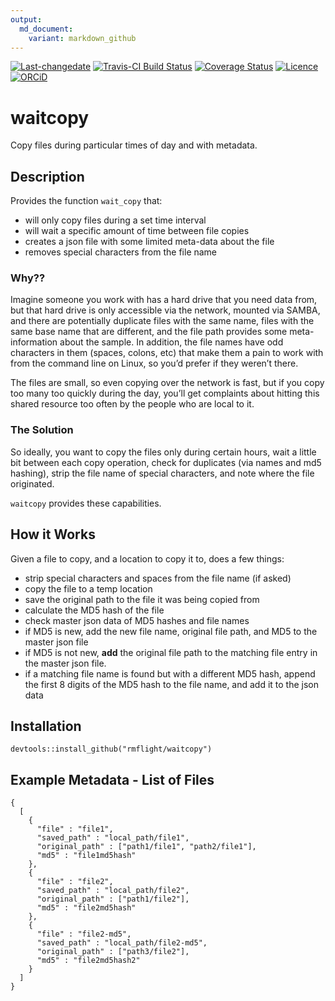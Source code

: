 ```yaml
---
output:
  md_document:
    variant: markdown_github
---
```


[![Last-changedate](https://img.shields.io/badge/last%20change-`r gsub('-', '--', Sys.Date())`-brightgreen.svg)](https://github.com/rmflight/waitcopy/commits/master) 
[![Travis-CI Build Status](https://travis-ci.org/rmflight/waitcopy.svg?branch=master)](https://travis-ci.org/rmflight/waitcopy)
[![Coverage Status](https://img.shields.io/codecov/c/github/rmflight/waitcopy/master.svg)](https://codecov.io/github/rmflight/waitcopy?branch=master)
[![Licence](https://img.shields.io/github/license/mashape/apistatus.svg)](http://choosealicense.com/licenses/mit/) 
[![ORCiD](https://img.shields.io/badge/ORCiD-0000-0001-8141-7788-green.svg)](http://orcid.org/0000-0001-8141-7788) 

# waitcopy

Copy files during particular times of day and with metadata.

## Description

Provides the function `wait_copy` that:

- will only copy files during a set time interval
- will wait a specific amount of time between file copies
- creates a json file with some limited meta-data about the file
- removes special characters from the file name

### Why??

Imagine someone you work with has a hard drive that you need data from, but that
hard drive is only accessible via the network, mounted via SAMBA, and there are
potentially duplicate files with the same name, files with the same base name
that are different, and the file path provides some meta-information about the
sample. In addition, the file names have odd characters in them (spaces, colons, etc)
that make them a pain to work with from the command line on Linux, so you'd prefer
if they weren't there.

The files are small, so even copying over the network is fast, but if you copy
too many too quickly during the day, you'll get complaints about hitting this shared
resource too often by the people who are local to it.

### The Solution

So ideally, you want to copy the files only during certain hours, wait a little
bit between each copy operation, check for duplicates (via names and md5 hashing),
strip the file name of special characters, and note where the file originated.

`waitcopy` provides these capabilities.

## How it Works

Given a file to copy, and a location to copy it to, does a few things:


* strip special characters and spaces from the file name (if asked)
* copy the file to a temp location
* save the original path to the file it was being copied from
* calculate the MD5 hash of the file
* check master json data of MD5 hashes and file names
* if MD5 is new, add the new file name, original file path, and MD5 to the master
  json file
* if MD5 is not new, **add** the original file path to the matching file entry
  in the master json file.
* if a matching file name is found but with a different MD5 hash, append the
  first 8 digits of the MD5 hash to the file name, and add it to the json data
  
## Installation

`devtools::install_github("rmflight/waitcopy")`


## Example Metadata - List of Files

```
{
  [ 
    {
      "file" : "file1",
      "saved_path" : "local_path/file1",
      "original_path" : ["path1/file1", "path2/file1"],
      "md5" : "file1md5hash"
    },
    {
      "file" : "file2",
      "saved_path" : "local_path/file2",
      "original_path" : ["path1/file2"],
      "md5" : "file2md5hash"
    },
    {
      "file" : "file2-md5",
      "saved_path" : "local_path/file2-md5",
      "original_path" : ["path3/file2"],
      "md5" : "file2md5hash2"
    }
  ]
}
```
